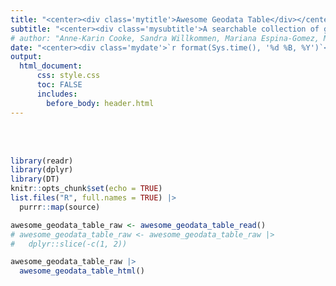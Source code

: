 ```yaml
---
title: "<center><div class='mytitle'>Awesome Geodata Table</div></center>"
subtitle: "<center><div class='mysubtitle'>A searchable collection of geodatasets maintained by its community</div></center>"
# author: "Anne-Karin Cooke, Sandra Willkommen, Mariana Espina-Gomez, Max Nölscher"
date: "<center><div class='mydate'>`r format(Sys.time(), '%d %B, %Y')`</div></center>"
output:
  html_document:
      css: style.css
      toc: FALSE
      includes: 
        before_body: header.html
---
```



<br><br>

```r
library(readr)
library(dplyr)
library(DT)
knitr::opts_chunk$set(echo = TRUE)
list.files("R", full.names = TRUE) |>
  purrr::map(source)
```

```r
awesome_geodata_table_raw <- awesome_geodata_table_read()
# awesome_geodata_table_raw <- awesome_geodata_table_raw |>
#   dplyr::slice(-c(1, 2))
```

```r
awesome_geodata_table_raw |> 
  awesome_geodata_table_html()
```

